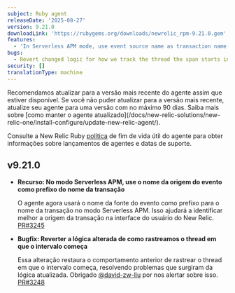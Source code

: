 ```yaml
---
subject: Ruby agent
releaseDate: '2025-08-27'
version: 9.21.0
downloadLink: 'https://rubygems.org/downloads/newrelic_rpm-9.21.0.gem'
features:
  - 'In Serverless APM mode, use event source name as transaction name prefix'
bugs:
  - Revert changed logic for how we track the thread the span starts in
security: []
translationType: machine
---
```


<Callout variant="important">
  Recomendamos atualizar para a versão mais recente do agente assim que estiver disponível. Se você não puder atualizar para a versão mais recente, atualize seu agente para uma versão com no máximo 90 dias. Saiba mais sobre [como manter o agente atualizado](/docs/new-relic-solutions/new-relic-one/install-configure/update-new-relic-agent/).

  Consulte a New Relic Ruby [política](https://docs.newrelic.com/docs/apm/agents/ruby-agent/getting-started/ruby-agent-eol-policy/) de fim de vida útil do agente para obter informações sobre lançamentos de agentes e datas de suporte.
</Callout>

## v9.21.0

* **Recurso: No modo Serverless APM, use o nome da origem do evento como prefixo do nome da transação**

  O agente agora usará o nome da fonte do evento como prefixo para o nome da transação no modo Serverless APM. Isso ajudará a identificar melhor a origem da transação na interface do usuário do New Relic. [PR#3245](https://github.com/newrelic/newrelic-ruby-agent/pull/3245)

* **Bugfix: Reverter a lógica alterada de como rastreamos o thread em que o intervalo começa**

  Essa alteração restaura o comportamento anterior de rastrear o thread em que o intervalo começa, resolvendo problemas que surgiram da lógica atualizada. Obrigado [@david-zw-liu](https://github.com/david-zw-liu) por nos alertar sobre isso. [PR#3248](https://github.com/newrelic/newrelic-ruby-agent/pull/3248)